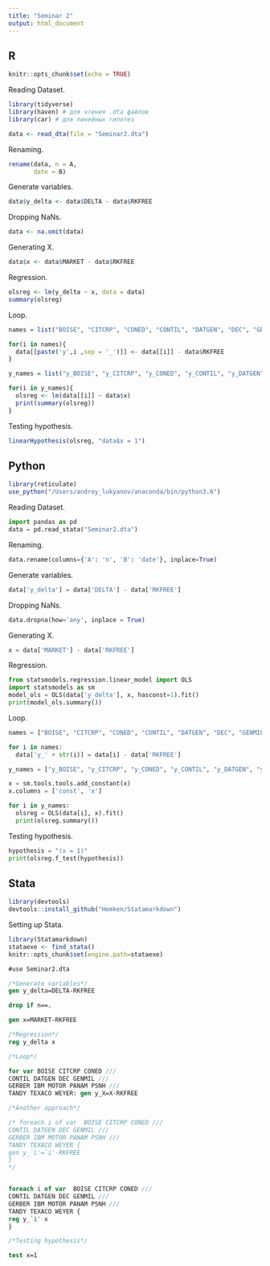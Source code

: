 ```yaml
---
title: "Seminar 2"
output: html_document
---
```


## R
```r
knitr::opts_chunk$set(echo = TRUE)
```

Reading Dataset.
```r
library(tidyverse)
library(haven) # для чтения .dta файлов
library(car) # для линейных гипотез

data <- read_dta(file = "Seminar2.dta")
```

Renaming.
```r
rename(data, n = A,
       date = B)
```

Generate variables.
```r
data$y_delta <- data$DELTA - data$RKFREE
```

Dropping NaNs.
```r
data <- na.omit(data)
```

Generating X.
```r
data$x <- data$MARKET - data$RKFREE
```

Regression.
```r
olsreg <- lm(y_delta ~ x, data = data)
summary(olsreg)
```

Loop.
```r
names = list("BOISE", "CITCRP", "CONED", "CONTIL", "DATGEN", "DEC", "GENMIL", "GERBER", "IBM", "MOTOR", "PANAM", "PSNH", "TANDY", "TEXACO", "WEYER")

for(i in names){
  data[[paste('y',i ,sep = '_')]] <- data[[i]] - data$RKFREE
}

y_names = list("y_BOISE", "y_CITCRP", "y_CONED", "y_CONTIL", "y_DATGEN", "y_DEC", "y_GENMIL", "y_GERBER", "y_IBM", "y_MOTOR", "y_PANAM", "y_PSNH", "y_TANDY", "y_TEXACO", "y_WEYER")

for(i in y_names){
  olsreg <- lm(data[[i]] ~ data$x)
  print(summary(olsreg))
}
```

Testing hypothesis.
```r
linearHypothesis(olsreg, "data$x = 1") 
```

## Python
```r
library(reticulate)
use_python("/Users/andrey_lukyanov/anaconda/bin/python3.6")
```

Reading Dataset.
```python
import pandas as pd
data = pd.read_stata("Seminar2.dta")
```

Renaming.
```python
data.rename(columns={'A': 'n', 'B': 'date'}, inplace=True)
```

Generate variables.
```python
data['y_delta'] = data['DELTA'] - data['RKFREE']
```

Dropping NaNs.
```python
data.dropna(how='any', inplace = True)
```

Generating X.
```python
x = data['MARKET'] - data['RKFREE']
```

Regression.
```python
from statsmodels.regression.linear_model import OLS
import statsmodels as sm
model_ols = OLS(data['y_delta'], x, hasconst=1).fit()
print(model_ols.summary())
```

Loop.
```python
names = ["BOISE", "CITCRP", "CONED", "CONTIL", "DATGEN", "DEC", "GENMIL", "GERBER", "IBM", "MOTOR", "PANAM", "PSNH", "TANDY", "TEXACO", "WEYER"]

for i in names:
  data['y_' + str(i)] = data[i] - data['RKFREE']

y_names = ["y_BOISE", "y_CITCRP", "y_CONED", "y_CONTIL", "y_DATGEN", "y_DEC", "y_GENMIL", "y_GERBER", "y_IBM", "y_MOTOR", "y_PANAM", "y_PSNH", "y_TANDY", "y_TEXACO", "y_WEYER"]

x = sm.tools.tools.add_constant(x)
x.columns = ['const', 'x']

for i in y_names:
  olsreg = OLS(data[i], x).fit()
  print(olsreg.summary())
```

Testing hypothesis.
```python
hypothesis = "(x = 1)"
print(olsreg.f_test(hypothesis))
```

## Stata
```r
library(devtools)
devtools::install_github("Hemken/Statamarkdown")
```

Setting up Stata.
```r
library(Statamarkdown)
stataexe <- find_stata()
knitr::opts_chunk$set(engine.path=stataexe)
```


```stata
#use Seminar2.dta

/*Generate variables*/
gen y_delta=DELTA-RKFREE

drop if n==.

gen x=MARKET-RKFREE

/*Regression*/
reg y_delta x

/*Loop*/

for var BOISE CITCRP CONED ///
CONTIL DATGEN DEC GENMIL ///
GERBER IBM MOTOR PANAM PSNH ///
TANDY TEXACO WEYER: gen y_X=X-RKFREE

/*Another approach*/

/* foreach i of var  BOISE CITCRP CONED ///
CONTIL DATGEN DEC GENMIL ///
GERBER IBM MOTOR PANAM PSNH ///
TANDY TEXACO WEYER {
gen y_`i'=`i'-RKFREE 
}
*/


foreach i of var  BOISE CITCRP CONED ///
CONTIL DATGEN DEC GENMIL ///
GERBER IBM MOTOR PANAM PSNH ///
TANDY TEXACO WEYER {
reg y_`i' x
}

/*Testing hypothesis*/

test x=1

```